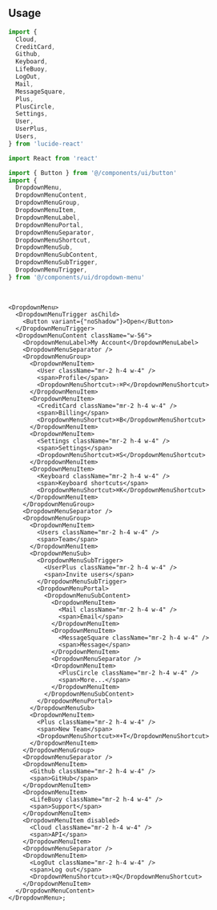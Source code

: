 ```coffeescript file=<rootDir>/src/components/ui/dropdown-menu.tsx title="components/ui/dropdown-menu.tsx"
```

<br />

## Usage

```ts
import {
  Cloud,
  CreditCard,
  Github,
  Keyboard,
  LifeBuoy,
  LogOut,
  Mail,
  MessageSquare,
  Plus,
  PlusCircle,
  Settings,
  User,
  UserPlus,
  Users,
} from 'lucide-react'

import React from 'react'

import { Button } from '@/components/ui/button'
import {
  DropdownMenu,
  DropdownMenuContent,
  DropdownMenuGroup,
  DropdownMenuItem,
  DropdownMenuLabel,
  DropdownMenuPortal,
  DropdownMenuSeparator,
  DropdownMenuShortcut,
  DropdownMenuSub,
  DropdownMenuSubContent,
  DropdownMenuSubTrigger,
  DropdownMenuTrigger,
} from '@/components/ui/dropdown-menu'
```

<br />

```tsx
<DropdownMenu>
  <DropdownMenuTrigger asChild>
    <Button variant={"noShadow"}>Open</Button>
  </DropdownMenuTrigger>
  <DropdownMenuContent className="w-56">
    <DropdownMenuLabel>My Account</DropdownMenuLabel>
    <DropdownMenuSeparator />
    <DropdownMenuGroup>
      <DropdownMenuItem>
        <User className="mr-2 h-4 w-4" />
        <span>Profile</span>
        <DropdownMenuShortcut>⇧⌘P</DropdownMenuShortcut>
      </DropdownMenuItem>
      <DropdownMenuItem>
        <CreditCard className="mr-2 h-4 w-4" />
        <span>Billing</span>
        <DropdownMenuShortcut>⌘B</DropdownMenuShortcut>
      </DropdownMenuItem>
      <DropdownMenuItem>
        <Settings className="mr-2 h-4 w-4" />
        <span>Settings</span>
        <DropdownMenuShortcut>⌘S</DropdownMenuShortcut>
      </DropdownMenuItem>
      <DropdownMenuItem>
        <Keyboard className="mr-2 h-4 w-4" />
        <span>Keyboard shortcuts</span>
        <DropdownMenuShortcut>⌘K</DropdownMenuShortcut>
      </DropdownMenuItem>
    </DropdownMenuGroup>
    <DropdownMenuSeparator />
    <DropdownMenuGroup>
      <DropdownMenuItem>
        <Users className="mr-2 h-4 w-4" />
        <span>Team</span>
      </DropdownMenuItem>
      <DropdownMenuSub>
        <DropdownMenuSubTrigger>
          <UserPlus className="mr-2 h-4 w-4" />
          <span>Invite users</span>
        </DropdownMenuSubTrigger>
        <DropdownMenuPortal>
          <DropdownMenuSubContent>
            <DropdownMenuItem>
              <Mail className="mr-2 h-4 w-4" />
              <span>Email</span>
            </DropdownMenuItem>
            <DropdownMenuItem>
              <MessageSquare className="mr-2 h-4 w-4" />
              <span>Message</span>
            </DropdownMenuItem>
            <DropdownMenuSeparator />
            <DropdownMenuItem>
              <PlusCircle className="mr-2 h-4 w-4" />
              <span>More...</span>
            </DropdownMenuItem>
          </DropdownMenuSubContent>
        </DropdownMenuPortal>
      </DropdownMenuSub>
      <DropdownMenuItem>
        <Plus className="mr-2 h-4 w-4" />
        <span>New Team</span>
        <DropdownMenuShortcut>⌘+T</DropdownMenuShortcut>
      </DropdownMenuItem>
    </DropdownMenuGroup>
    <DropdownMenuSeparator />
    <DropdownMenuItem>
      <Github className="mr-2 h-4 w-4" />
      <span>GitHub</span>
    </DropdownMenuItem>
    <DropdownMenuItem>
      <LifeBuoy className="mr-2 h-4 w-4" />
      <span>Support</span>
    </DropdownMenuItem>
    <DropdownMenuItem disabled>
      <Cloud className="mr-2 h-4 w-4" />
      <span>API</span>
    </DropdownMenuItem>
    <DropdownMenuSeparator />
    <DropdownMenuItem>
      <LogOut className="mr-2 h-4 w-4" />
      <span>Log out</span>
      <DropdownMenuShortcut>⇧⌘Q</DropdownMenuShortcut>
    </DropdownMenuItem>
  </DropdownMenuContent>
</DropdownMenu>;

```